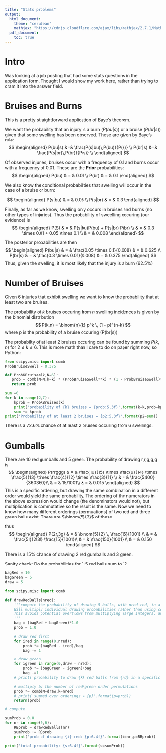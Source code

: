 ```yaml
---
title: "Stats problems"
output:
  html_document:
    theme: "cerulean"
    mathjax: "https://cdnjs.cloudflare.com/ajax/libs/mathjax/2.7.1/MathJax.js?config=TeX-AMS-MML_HTMLorMML"
  pdf_document:
    toc: true
---
```


# Intro
Was looking at a job posting that had some stats questions in the application form. Thought I would show my work here, rather than trying to cram it into the answer field.

# Bruises and Burns
This is a pretty straightforward application of Baye's theorem.

We want the probability that an injury is a burn ($P(bu|s)$) or a bruise ($P(br|s)$) given that some swelling has been observed. These are given by Baye's rule:
$$
\begin{aligned}
P(bu|s) &=& \frac{P(s|bu)\,P(bu)}{P(s)} \\
P(br|s) &=& \frac{P(s|br)\,P(br)}{P(s)} \\
\end{aligned}
$$

Of observed injuries, bruises occur with a frequency of 0.1 and burns occur with a frequency of 0.01. These are the __Prior__ probabilities:
$$
\begin{aligned}
P(bu) & = & 0.01 \\
P(br) & = & 0.1 
\end{aligned}
$$

We also know the conditional probabilities that swelling will occur in the case of a bruise or burn:

$$
\begin{aligned}
P(s|bu) & = & 0.05 \\
P(s|br) & = & 0.3
\end{aligned}
$$

Finally, as far as we know, swelling only occurs in bruises and burns (no other types of injuries). Thus the probability of sweelling occuring (our evidence) is
$$
\begin{aligned}
P(S) & = & P(s|bu)P(bu) + P(s|br) P(br) \\
& = & 0.3 \times 0.01 + 0.05 \times 0.1 \\
& = & 0.008
\end{aligned}
$$

The posterior probabilities are then
$$
\begin{aligned}
P(bu|s) & = & \frac{0.05 \times 0.1}{0.008} & = & 0.625 \\
P(br|s) & = & \frac{0.3 \times 0.01}{0.008} & = & 0.375
\end{aligned}
$$
Thus, given the swelling, it is most likely that the injury is a burn (62.5%)

# Number of Bruises

Given 6 injuries that exhibit swelling we want to know the probability that at least two are bruises.

The probability of $k$ bruises occuring from $n$ swelling incidences is given by the binomial distribution
$$ 
P(k,n) = \binom{n}{k} p^k \, (1 - p)^{n-k}
$$
where p is the probability of a bruise occuring (P(br|s))

The probabilty of at least 2 bruises occuring can be found by summing $P(k,n)$ for $2 \leq k \leq 6$.
This is more math than I care to do on paper right now, so Python:

```python

from scipy.misc import comb
ProbBruiseSwell = 0.375

def ProbKBruises(k,N=6):
   prob = comb(N=N,k=k) * (ProbBruiseSwell**k) * (1 - ProbBruiseSwell)**(N - k)
   return prob

sum =0
for k in range(2,7):
    kprob = ProbKBruises(k)
    print('probability of {k} bruises = {prob:5.3f}'.format(k=k,prob=kprob))
    sum += kprob
print('Probability of at least 2 bruises = {p2:5.3f}'.format(p2=sum))

```

There is a 72.6% chance of at least 2 bruises occuring from 6 swellings.

# Gumballs

There are 10 red gumballs and 5 green. The probability of drawing r,r,g,g,g is 
$$
\begin{aligned} 
P(rrggg) & = & \frac{10}{15} \times \frac{9}{14} \times \frac{5}{13} \times \frac{4}{12} \times \frac{3}{11} \\
& = & \frac{5400}{360360}\\
& = & 15/1001\\
& = & 0.015
\end{aligned}
$$
This is a specific ordering, but drawing the same combination in a different order would yield the same probability. The ordering of the numerators in the above expression would change (the denominators would not), but multiplication is commutative so the result is the same. Now we need to know how many different orderings (permuations) of two red and three green balls exist. There are $\binom{5}{2}$ of these.

thus
$$
\begin{aligned}
P(2r,3g) & = & \binom{5}{2} \, \frac{15}{1001} \\
& = & \frac{5!}{2!3!} \frac{15}{1001}\\
& = & \frac{150}{1001} \\
& = & 0.150
\end{aligned}
$$

There is a 15% chance of drawing 2 red gumballs and 3 green.

Sanity check: Do the probabilities for 1-5 red balls sum to 1?
```python

bagRed = 10
bagGreen = 5
draw = 5

from scipy.misc import comb

def drawRedBalls(nred):
    '''compute the probability of drawing 5 balls, with nred red, in a specific red-green order
    Will multiply individual drawing probabilities rather than using combinatorics and factorials
    This avoids potential overflows from multiplying large integers, and should be easier to follow. 
    '''
    bag = (bagRed + bagGreen)*1.0
    prob = 1.0

    # draw red first
    for ired in range(0,nred):
        prob *= (bagRed - ired)/bag
        bag -= 1

    # draw green
    for igreen in range(0,draw - nred):
        prob *= (bagGreen - igreen)/bag
        bag -=1
    # print('probability to draw {k} red balls from {nd} in a specific order = {p}'.format(k=nred,nd=draw,p=prob))

    # multiply by the number of red/green order permutations
    prob *= comb(N=draw,k=nred)
    # print('summed over orderings = {p}'.format(p=prob))
    return(prob)

# compute 

sumProb = 0.0
for nr in range(0,6):
    RBprob = drawRedBalls(nr)
    sumProb += RBprob
    print('prob of drawing {i} red: {p:6.4f}'.format(i=nr,p=RBprob))

print('total probability: {s:6.4f}'.format(s=sumProb))
```



<!-- 

5 choose 2
5! / 3! 2! = 120/6/2 = 10
rrggg
rgrgg
rggrg
rgggr
grrgg
grgrg
grggr
ggrrg
ggrgr
gggrr

4 +2 -1
2
 -->

